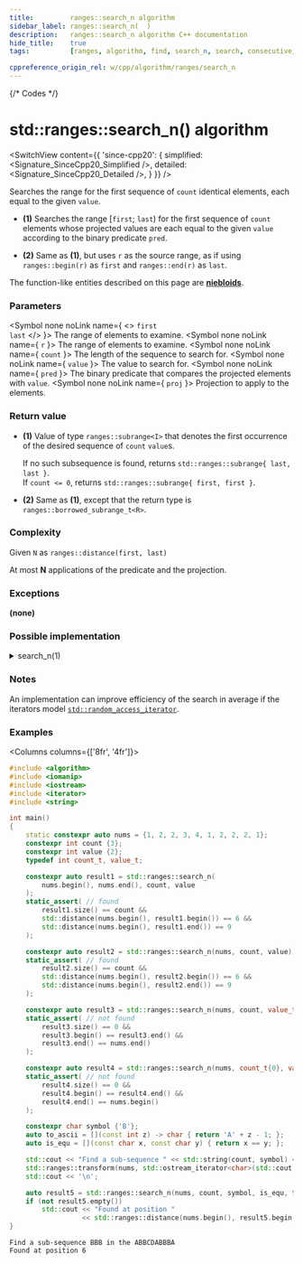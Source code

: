 ```yaml
---
title:         ranges::search_n algorithm
sidebar_label: ranges::search_n(  )
description:   ranges::search_n algorithm C++ documentation
hide_title:    true
tags:          [ranges, algorithm, find, search_n, search, consecutive, sequence, look]

cppreference_origin_rel: w/cpp/algorithm/ranges/search_n
---
```



{/* Codes */}


# std::ranges::search_n() algorithm

<SwitchView content={{
	'since-cpp20': {
		simplified:	<Signature_SinceCpp20_Simplified />,
		detailed:	<Signature_SinceCpp20_Detailed />,
	}
}} />

Searches the range for the first sequence of `count` identical elements, each equal to the given `value`.

- **(1)** Searches the range [`first`; `last`) for the first sequence of `count` elements whose projected values are each equal to the given `value` according to the binary predicate `pred`.

- **(2)** Same as **(1)**, but uses `r` as the source range, as if using `ranges::begin(r)` as `first` and `ranges::end(r)` as `last`.

The function-like entities described on this page are [**niebloids**](/docs/std/algo/niebloids).

### Parameters

<SymbolTable>

  <Symbol none noLink name={ <> <code>first</code> <br/> <code>last</code> </> }>
    The range of elements to examine.
  </Symbol>
  <Symbol none noLink name={ <code>r</code> }>
    The range of elements to examine.
  </Symbol>
  <Symbol none noLink name={ <code>count</code> }>
    The length of the sequence to search for.
  </Symbol>
  <Symbol none noLink name={ <code>value</code> }>
    The value to search for.
  </Symbol>
  <Symbol none noLink name={ <code>pred</code> }>
    The binary predicate that compares the projected elements with <code>value</code>.
  </Symbol>
  <Symbol none noLink name={ <code>proj</code> }>
    Projection to apply to the elements.
  </Symbol>

</SymbolTable>

### Return value

- **(1)** Value of type `ranges::subrange<I>` that denotes the first occurrence of the desired sequence of `count` `value`s.

  If no such subsequence is found, returns `std::ranges::subrange{ last, last }`.  
  If `count <= 0`, returns `std::ranges::subrange{ first, first }`.

- **(2)** Same as **(1)**, except that the return type is `ranges::borrowed_subrange_t<R>`.

### Complexity

Given `N` as `ranges::distance(first, last)`

At most **N** applications of the predicate and the projection.

### Exceptions

**(none)**

### Possible implementation

<details>
<summary>search_n(1)</summary>

```cpp
struct search_n_fn
{
    template<std::forward_iterator I, std::sentinel_for<I> S, class T,
             class Pred = ranges::equal_to, class Proj = std::identity>
    requires std::indirectly_comparable<I, const T*, Pred, Proj>
    constexpr ranges::subrange<I>
        operator()(I first, S last, std::iter_difference_t<I> count,
                   const T& value, Pred pred = {}, Proj proj = {}) const
    {
        if (count <= 0)
            return {first, first};
        for (; first != last; ++first)
        {
            if (std::invoke(pred, std::invoke(proj, *first), value))
            {
                I start = first;
                std::iter_difference_t<I> n{1};
                for (;;)
                {
                    if (n++ == count)
                        return {start, std::next(first)}; // found
                    if (++first == last)
                        return {first, first}; // not found
                    if (!std::invoke(pred, std::invoke(proj, *first), value))
                        break; // not equ to value
                }
            }
        }
        return {first, first};
    }

    template<ranges::forward_range R, class T, class Pred = ranges::equal_to,
             class Proj = std::identity>
    requires std::indirectly_comparable<ranges::iterator_t<R>, const T*, Pred, Proj>
    constexpr ranges::borrowed_subrange_t<R>
        operator()(R&& r, ranges::range_difference_t<R> count,
                   const T& value, Pred pred = {}, Proj proj = {}) const
    {
        return (*this)(ranges::begin(r), ranges::end(r),
                       std::move(count), value,
                       std::move(pred), std::move(proj));
    }
};

inline constexpr search_n_fn search_n {};
```

</details>

### Notes

An implementation can improve efficiency of the search in average if the iterators model [`std::random_access_iterator`](#).

### Examples

<Columns columns={['8fr', '4fr']}>
<div>

```cpp title='Main.cpp' showLineNumbers
#include <algorithm>
#include <iomanip>
#include <iostream>
#include <iterator>
#include <string>

int main()
{
    static constexpr auto nums = {1, 2, 2, 3, 4, 1, 2, 2, 2, 1};
    constexpr int count {3};
    constexpr int value {2};
    typedef int count_t, value_t;

    constexpr auto result1 = std::ranges::search_n(
        nums.begin(), nums.end(), count, value
    );
    static_assert( // found
        result1.size() == count &&
        std::distance(nums.begin(), result1.begin()) == 6 &&
        std::distance(nums.begin(), result1.end()) == 9
    );

    constexpr auto result2 = std::ranges::search_n(nums, count, value);
    static_assert( // found
        result2.size() == count &&
        std::distance(nums.begin(), result2.begin()) == 6 &&
        std::distance(nums.begin(), result2.end()) == 9
    );

    constexpr auto result3 = std::ranges::search_n(nums, count, value_t{5});
    static_assert( // not found
        result3.size() == 0 &&
        result3.begin() == result3.end() &&
        result3.end() == nums.end()
    );

    constexpr auto result4 = std::ranges::search_n(nums, count_t{0}, value_t{1});
    static_assert( // not found
        result4.size() == 0 &&
        result4.begin() == result4.end() &&
        result4.end() == nums.begin()
    );

    constexpr char symbol {'B'};
    auto to_ascii = [](const int z) -> char { return 'A' + z - 1; };
    auto is_equ = [](const char x, const char y) { return x == y; };

    std::cout << "Find a sub-sequence " << std::string(count, symbol) << " in the ";
    std::ranges::transform(nums, std::ostream_iterator<char>(std::cout, ""), to_ascii);
    std::cout << '\n';

    auto result5 = std::ranges::search_n(nums, count, symbol, is_equ, to_ascii);
    if (not result5.empty())
        std::cout << "Found at position "
                  << std::ranges::distance(nums.begin(), result5.begin()) << '\n';
}
```

</div>
<div>

```plaintext title="Output"
Find a sub-sequence BBB in the ABBCDABBBA
Found at position 6
```

</div>
</Columns>

